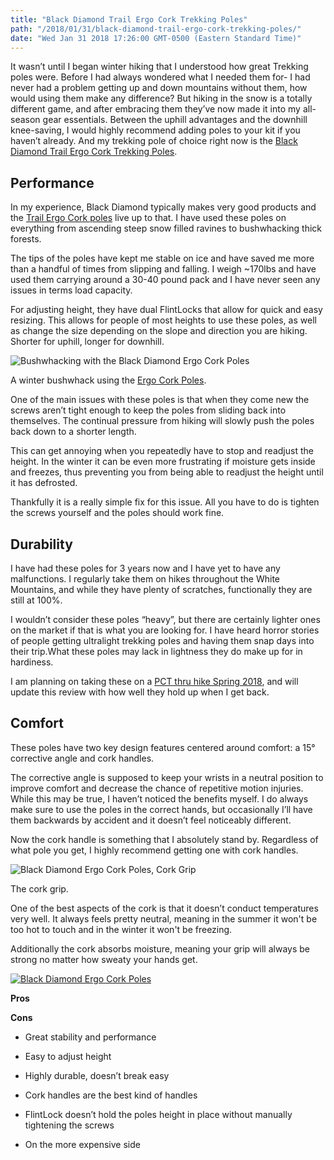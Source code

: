 ```yaml
---
title: "Black Diamond Trail Ergo Cork Trekking Poles"
path: "/2018/01/31/black-diamond-trail-ergo-cork-trekking-poles/"
date: "Wed Jan 31 2018 17:26:00 GMT-0500 (Eastern Standard Time)"
---
```


It wasn’t until I began winter hiking that I understood how great Trekking poles were. Before I had always wondered what I needed them for- I had never had a problem getting up and down mountains without them, how would using them make any difference? But hiking in the snow is a totally different game, and after embracing them they’ve now made it into my all-season gear essentials. Between the uphill advantages and the downhill knee-saving, I would highly recommend adding poles to your kit if you haven’t already. And my trekking pole of choice right now is the [Black Diamond Trail Ergo Cork Trekking Poles](https://www.amazon.com/Trail-Ergo-Cork-Walking-70-140cm/dp/B00GZPYWFS/ref=as_li_ss_tl?ie=UTF8&qid=1521140917&sr=8-3&keywords=black+diamond+trail+ergo+cork+trekking+poles&linkCode=ll1&tag=reconnectlife-20&linkId=fee10b2da2d0d1c5907b1019115699fb).

## Performance

In my experience, Black Diamond typically makes very good products and the [Trail Ergo Cork poles](https://www.amazon.com/Trail-Ergo-Cork-Walking-70-140cm/dp/B00GZPYWFS/ref=as_li_ss_tl?ie=UTF8&qid=1521140917&sr=8-3&keywords=black+diamond+trail+ergo+cork+trekking+poles&linkCode=ll1&tag=reconnectlife-20&linkId=fee10b2da2d0d1c5907b1019115699fb) live up to that. I have used these poles on everything from ascending steep snow filled ravines to bushwhacking thick forests.

The tips of the poles have kept me stable on ice and have saved me more than a handful of times from slipping and falling. I weigh \~170lbs and have used them carrying around a 30-40 pound pack and I have never seen any issues in terms load capacity.

For adjusting height, they have dual FlintLocks that allow for quick and easy resizing. This allows for people of most heights to use these poles, as well as change the size depending on the slope and direction you are hiking. Shorter for uphill, longer for downhill.

![Bushwhacking with the Black Diamond Ergo Cork Poles](http://reconnect.life/wp-content/uploads/2018/01/20151205_084950-500x375.jpg)

A winter bushwhack using the [Ergo Cork Poles](https://www.amazon.com/Trail-Ergo-Cork-Walking-70-140cm/dp/B00GZPYWFS/ref=as_li_ss_tl?ie=UTF8&qid=1521140917&sr=8-3&keywords=black+diamond+trail+ergo+cork+trekking+poles&linkCode=ll1&tag=reconnectlife-20&linkId=fee10b2da2d0d1c5907b1019115699fb).

One of the main issues with these poles is that when they come new the screws aren’t tight enough to keep the poles from sliding back into themselves. The continual pressure from hiking will slowly push the poles back down to a shorter length.

This can get annoying when you repeatedly have to stop and readjust the height. In the winter it can be even more frustrating if moisture gets inside and freezes, thus preventing you from being able to readjust the height until it has defrosted.

Thankfully it is a really simple fix for this issue. All you have to do is tighten the screws yourself and the poles should work fine.

## Durability

I have had these poles for 3 years now and I have yet to have any malfunctions. I regularly take them on hikes throughout the White Mountains, and while they have plenty of scratches, functionally they are still at 100%.

I wouldn’t consider these poles “heavy”, but there are certainly lighter ones on the market if that is what you are looking for. I have heard horror stories of people getting ultralight trekking poles and having them snap days into their trip.What these poles may lack in lightness they do make up for in hardiness.

I am planning on taking these on a [PCT thru hike Spring 2018](http://reconnect.life/category/pacific-crest-trail/), and will update this review with how well they hold up when I get back.

## Comfort

These poles have two key design features centered around comfort: a 15° corrective angle and cork handles.

The corrective angle is supposed to keep your wrists in a neutral position to improve comfort and decrease the chance of repetitive motion injuries. While this may be true, I haven’t noticed the benefits myself. I do always make sure to use the poles in the correct hands, but occasionally I’ll have them backwards by accident and it doesn’t feel noticeably different.

Now the cork handle is something that I absolutely stand by. Regardless of what pole you get, I highly recommend getting one with cork handles.

![Black Diamond Ergo Cork Poles, Cork Grip](http://reconnect.life/wp-content/uploads/2018/01/black-diamond-ergo-cork-poles-closeup-compressed.jpg)

The cork grip.

One of the best aspects of the cork is that it doesn’t conduct temperatures very well. It always feels pretty neutral, meaning in the summer it won't be too hot to touch and in the winter it won't be freezing. 

Additionally the cork absorbs moisture, meaning your grip will always be strong no matter how sweaty your hands get.

[![Black Diamond Ergo Cork Poles](http://reconnect.life/wp-content/uploads/2018/01/trail-ergo-cork-poles-product-189x500.jpg)](https://www.amazon.com/Trail-Ergo-Cork-Walking-70-140cm/dp/B00GZPYWFS/ref=as_li_ss_tl?ie=UTF8&qid=1521140917&sr=8-3&keywords=black+diamond+trail+ergo+cork+trekking+poles&linkCode=ll1&tag=reconnectlife-20&linkId=fee10b2da2d0d1c5907b1019115699fb)

**Pros**

**Cons**

* Great stability and performance
* Easy to adjust height
* Highly durable, doesn’t break easy
* Cork handles are the best kind of handles

* FlintLock doesn’t hold the poles height in place without manually tightening the screws
* On the more expensive side

